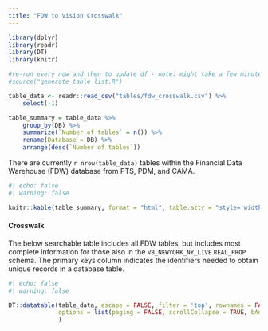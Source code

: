 ```yaml
---
title: "FDW to Vision Crosswalk"
---
```



```r
library(dplyr)
library(readr)
library(DT)
library(knitr)

#re-run every now and then to update df - note: might take a few minutes (especially because of IAS)
#source("generate_table_list.R")

table_data <- readr::read_csv("tables/fdw_crosswalk.csv") %>% 
    select(-1)

table_summary = table_data %>% 
    group_by(DB) %>% 
    summarize(`Number of tables` = n()) %>% 
    rename(Database = DB) %>% 
    arrange(desc(`Number of tables`))
```

There are currently `r nrow(table_data)` tables within the Financial Data Warehouse (FDW) database from PTS, PDM, and CAMA.

```r
#| echo: false
#| warning: false

knitr::kable(table_summary, format = "html", table.attr = "style='width:30%;'")
```


#### Crosswalk

The below searchable table includes all FDW tables, but includes most complete information for those also in the `V8_NEWYORK_NY_LIVE` `REAL_PROP` schema. The primary keys column indicates the identifiers needed to obtain unique records in a database table.


```r
#| echo: false
#| warning: false

DT::datatable(table_data, escape = FALSE, filter = 'top', rownames = FALSE,
              options = list(paging = FALSE, scrollCollapse = TRUE, bAutoWidth = FALSE)
              )
```
